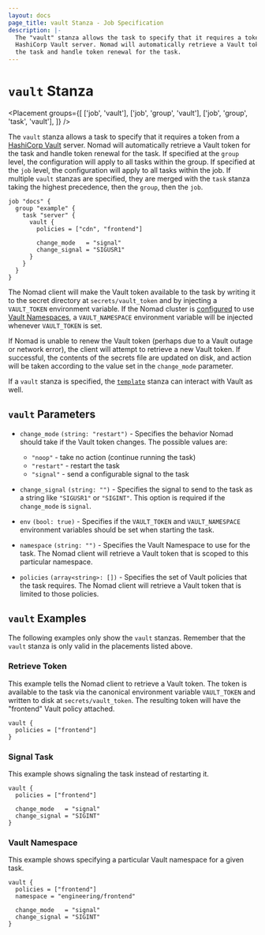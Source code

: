 ```yaml
---
layout: docs
page_title: vault Stanza - Job Specification
description: |-
  The "vault" stanza allows the task to specify that it requires a token from a
  HashiCorp Vault server. Nomad will automatically retrieve a Vault token for
  the task and handle token renewal for the task.
---
```


# `vault` Stanza

<Placement
  groups={[
    ['job', 'vault'],
    ['job', 'group', 'vault'],
    ['job', 'group', 'task', 'vault'],
  ]}
/>

The `vault` stanza allows a task to specify that it requires a token from a
[HashiCorp Vault][vault] server. Nomad will automatically retrieve a Vault token
for the task and handle token renewal for the task. If specified at the `group`
level, the configuration will apply to all tasks within the group. If specified
at the `job` level, the configuration will apply to all tasks within the job. If
multiple `vault` stanzas are specified, they are merged with the `task` stanza
taking the highest precedence, then the `group`, then the `job`.

```hcl
job "docs" {
  group "example" {
    task "server" {
      vault {
        policies = ["cdn", "frontend"]

        change_mode   = "signal"
        change_signal = "SIGUSR1"
      }
    }
  }
}
```

The Nomad client will make the Vault token available to the task by writing it
to the secret directory at `secrets/vault_token` and by injecting a `VAULT_TOKEN`
environment variable. If the Nomad cluster is [configured](/nomad/docs/configuration/vault#namespace)
to use [Vault Namespaces](/vault/docs/enterprise/namespaces),
a `VAULT_NAMESPACE` environment variable will be injected whenever `VAULT_TOKEN` is set.

If Nomad is unable to renew the Vault token (perhaps due to a Vault outage or
network error), the client will attempt to retrieve a new Vault token. If successful, the
contents of the secrets file are updated on disk, and action will be taken
according to the value set in the `change_mode` parameter.

If a `vault` stanza is specified, the [`template`][template] stanza can interact
with Vault as well.

## `vault` Parameters

- `change_mode` `(string: "restart")` - Specifies the behavior Nomad should take
  if the Vault token changes. The possible values are:

  - `"noop"` - take no action (continue running the task)
  - `"restart"` - restart the task
  - `"signal"` - send a configurable signal to the task

- `change_signal` `(string: "")` - Specifies the signal to send to the task as a
  string like `"SIGUSR1"` or `"SIGINT"`. This option is required if the
  `change_mode` is `signal`.

- `env` `(bool: true)` - Specifies if the `VAULT_TOKEN` and `VAULT_NAMESPACE`
  environment variables should be set when starting the task.

- `namespace` `(string: "")` <EnterpriseAlert inline/> - Specifies the Vault Namespace
  to use for the task. The Nomad client will retrieve a Vault token that is scoped to
  this particular namespace.

- `policies` `(array<string>: [])` - Specifies the set of Vault policies that
  the task requires. The Nomad client will retrieve a Vault token that is
  limited to those policies.

## `vault` Examples

The following examples only show the `vault` stanzas. Remember that the
`vault` stanza is only valid in the placements listed above.

### Retrieve Token

This example tells the Nomad client to retrieve a Vault token. The token is
available to the task via the canonical environment variable `VAULT_TOKEN` and
written to disk at `secrets/vault_token`. The resulting token will have the
"frontend" Vault policy attached.

```hcl
vault {
  policies = ["frontend"]
}
```

### Signal Task

This example shows signaling the task instead of restarting it.

```hcl
vault {
  policies = ["frontend"]

  change_mode   = "signal"
  change_signal = "SIGINT"
}
```

### Vault Namespace

This example shows specifying a particular Vault namespace for a given task.

<EnterpriseAlert />

```hcl
vault {
  policies = ["frontend"]
  namespace = "engineering/frontend"

  change_mode   = "signal"
  change_signal = "SIGINT"
}
```

[restart]: /nomad/docs/job-specification/restart "Nomad restart Job Specification"

[template]: /nomad/docs/job-specification/template "Nomad template Job Specification"

[vault]: https://www.vaultproject.io/ "Vault by HashiCorp"
